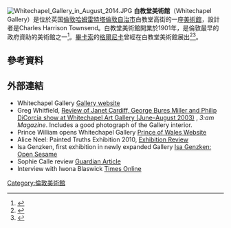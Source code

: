 [[File:Whitechapel_Gallery_in_August_2014.JPG|thumb]]
'''白教堂美術館'''（Whitechapel Gallery）是位於英国[[倫敦|倫敦]][[哈姆雷特塔倫敦自治市|哈姆雷特塔倫敦自治市]]白教堂高街的一座[[美術館|美術館]]，設計者是Charles Harrison Townsend。白教堂美術館開業於1901年，是倫敦最早的政府資助的美術館之一<ref>{{Cite web |url=http://www.passmoreedwards.org.uk/pages/history/Libraries/Whitechapel%20art%20gallery/history%201.htm |title=存档副本 |access-date=2016-04-30 |archive-date=2020-10-29 |archive-url=https://web.archive.org/web/20201029215846/http://www.passmoreedwards.org.uk/pages/history/Libraries/Whitechapel%20art%20gallery/history%201.htm |dead-url=no }}</ref>。[[畢卡索|畢卡索]]的[[格爾尼卡_(繪畫)|格爾尼卡]]曾經在白教堂美術館展出<ref>{{Cite web |url=http://www.telegraph.co.uk/journalists/alastair-sooke/5061519/Whitechapel-Gallery-reopens-Guernica-returns-to-its-first-British-home.html |title=存档副本 |access-date=2016-04-30 |archive-date=2020-01-31 |archive-url=https://web.archive.org/web/20200131234640/https://www.telegraph.co.uk/journalists/alastair-sooke/5061519/Whitechapel-Gallery-reopens-Guernica-returns-to-its-first-British-home.html |dead-url=no }}</ref><ref>{{Cite web |url=http://www.theguardian.com/artanddesign/2009/mar/17/whitechapel-gallery |title=存档副本 |access-date=2016-04-30 |archive-date=2018-12-05 |archive-url=https://web.archive.org/web/20181205025000/https://www.theguardian.com/artanddesign/2009/mar/17/whitechapel-gallery |dead-url=no }}</ref>。

==參考資料==
{{reflist}}

==外部連結==
{{Commonscat|Whitechapel Gallery|白教堂美術館}}
* Whitechapel Gallery [http://www.whitechapelgallery.org/ Gallery website] {{Wayback|url=http://www.whitechapelgallery.org/ |date=20210421012545 }}
* Greg Whitfield, [http://www.3ammagazine.com/artarchives/2003/aug/whitechapel.html Review of Janet Cardiff, George Bures Miller and Philip DiCorcia show at Whitechapel Art Gallery (June–August 2003)] {{Wayback|url=http://www.3ammagazine.com/artarchives/2003/aug/whitechapel.html |date=20201022064957 }}, ''3:am Magazine''. Includes a good photograph of the Gallery interior.
* Prince William opens Whitechapel Gallery [https://web.archive.org/web/20101225003401/http://www.princeofwales.gov.uk/newsandgallery/news/prince_william_opens_the_newly_extended_whitechapel_gallery__1544652990.html Prince of Wales Website]
* Alice Neel: Painted Truths Exhibition 2010, [http://www.guardian.co.uk/artanddesign/2010/jul/11/alice-neel-painted-truths-review Exhibition Review] {{Wayback|url=http://www.guardian.co.uk/artanddesign/2010/jul/11/alice-neel-painted-truths-review |date=20130524171132 }}
* Isa Genzken, first exhibition in newly expanded Gallery [http://www.guardian.co.uk/artanddesign/2009/mar/31/whitechapel-gallery-art-isa-genzken Isa Genzken: Open Sesame] {{Wayback|url=http://www.guardian.co.uk/artanddesign/2009/mar/31/whitechapel-gallery-art-isa-genzken |date=20110126123820 }}
* Sophie Calle review [http://www.guardian.co.uk/artanddesign/2009/sep/23/sophie-calle Guardian Article] {{Wayback|url=http://www.guardian.co.uk/artanddesign/2009/sep/23/sophie-calle |date=20121102002047 }}
* Interview with Iwona Blaswick [http://entertainment.timesonline.co.uk/tol/arts_and_entertainment/visual_arts/article5987377.ece Times Online] {{Wayback|url=http://entertainment.timesonline.co.uk/tol/arts_and_entertainment/visual_arts/article5987377.ece |date=20110616135428 }}

{{coord|display=title}}
{{normdaten}}
{{museum-stub}}
[[Category:倫敦美術館|Category:倫敦美術館]]